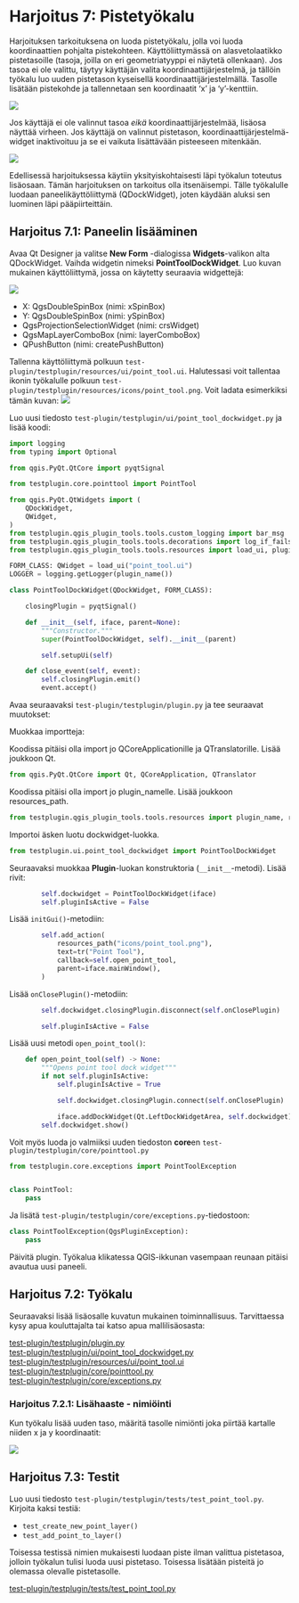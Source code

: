 # Harjoitus 7: Pistetyökalu

Harjoituksen tarkoituksena on luoda pistetyökalu, jolla voi luoda koordinaattien
pohjalta pistekohteen. Käyttöliittymässä on alasvetolaatikko pistetasoille
(tasoja, joilla on eri geometriatyyppi ei näytetä ollenkaan).
Jos tasoa ei ole valittu, täytyy käyttäjän valita koordinaattijärjestelmä, ja
tällöin työkalu luo uuden pistetason kyseisellä koordinaattijärjestelmällä.
Tasolle lisätään pistekohde ja tallennetaan sen koordinaatit 'x' ja 'y'-kenttiin.

![](img/harjoitus_7/image1.gif)

Jos käyttäjä ei ole valinnut tasoa _eikä_ koordinaattijärjestelmää, lisäosa
näyttää virheen. Jos käyttäjä on valinnut pistetason, koordinaattijärjestelmä-widget
inaktivoituu ja se ei vaikuta lisättävään pisteeseen mitenkään.

![](img/harjoitus_7/image2.gif)

Edellisessä harjoituksessa käytiin yksityiskohtaisesti läpi
työkalun toteutus lisäosaan. Tämän harjoituksen on tarkoitus
olla itsenäisempi. Tälle työkalulle luodaan paneelikäyttöliittymä
(QDockWidget), joten käydään aluksi sen luominen läpi pääpiirteittäin.

## Harjoitus 7.1: Paneelin lisääminen

Avaa Qt Designer ja valitse **New Form** -dialogissa **Widgets**-valikon
alta QDockWidget. Vaihda widgetin nimeksi **PointToolDockWidget**.
Luo kuvan mukainen käyttöliittymä, jossa on käytetty seuraavia
widgettejä:

![](img/harjoitus_7/image3.png)

* X: QgsDoubleSpinBox (nimi: xSpinBox)
* Y: QgsDoubleSpinBox (nimi: ySpinBox)
* QgsProjectionSelectionWidget (nimi: crsWidget)
* QgsMapLayerComboBox (nimi: layerComboBox)
* QPushButton (nimi: createPushButton)

Tallenna käyttöliittymä polkuun `test-plugin/testplugin/resources/ui/point_tool.ui`.
Halutessasi voit tallentaa ikonin työkalulle polkuun `test-plugin/testplugin/resources/icons/point_tool.png`.
Voit ladata esimerkiksi tämän kuvan: ![](img/harjoitus_7/image4.png)

Luo uusi tiedosto `test-plugin/testplugin/ui/point_tool_dockwidget.py` ja lisää koodi:

::: code-box
```python
import logging
from typing import Optional

from qgis.PyQt.QtCore import pyqtSignal

from testplugin.core.pointtool import PointTool

from qgis.PyQt.QtWidgets import (
    QDockWidget,
    QWidget,
)
from testplugin.qgis_plugin_tools.tools.custom_logging import bar_msg
from testplugin.qgis_plugin_tools.tools.decorations import log_if_fails
from testplugin.qgis_plugin_tools.tools.resources import load_ui, plugin_name

FORM_CLASS: QWidget = load_ui("point_tool.ui")
LOGGER = logging.getLogger(plugin_name())

class PointToolDockWidget(QDockWidget, FORM_CLASS):

    closingPlugin = pyqtSignal()

    def __init__(self, iface, parent=None):
        """Constructor."""
        super(PointToolDockWidget, self).__init__(parent)

        self.setupUi(self)

    def close_event(self, event):
        self.closingPlugin.emit()
        event.accept()
```
:::

Avaa seuraavaksi `test-plugin/testplugin/plugin.py` ja tee seuraavat
muutokset:

Muokkaa importteja:

Koodissa pitäisi olla import jo QCoreApplicationille ja QTranslatorille.
Lisää joukkoon Qt.

::: code-box
```python
from qgis.PyQt.QtCore import Qt, QCoreApplication, QTranslator
```
:::

Koodissa pitäisi olla import jo plugin_namelle.
Lisää joukkoon resources_path.

::: code-box
```python
from testplugin.qgis_plugin_tools.tools.resources import plugin_name, resources_path
```
:::

Importoi äsken luotu dockwidget-luokka.

::: code-box
```python
from testplugin.ui.point_tool_dockwidget import PointToolDockWidget
```
:::

Seuraavaksi muokkaa **Plugin**-luokan konstruktoria (`__init__`-metodi).
Lisää rivit:

::: code-box
```python
        self.dockwidget = PointToolDockWidget(iface)
        self.pluginIsActive = False

```
:::

Lisää `initGui()`-metodiin:

::: code-box
```python
        self.add_action(
            resources_path("icons/point_tool.png"),
            text=tr("Point Tool"),
            callback=self.open_point_tool,
            parent=iface.mainWindow(),
        )
```
:::

Lisää `onClosePlugin()`-metodiin:

::: code-box
```python
        self.dockwidget.closingPlugin.disconnect(self.onClosePlugin)

        self.pluginIsActive = False
```
:::

Lisää uusi metodi `open_point_tool()`:

::: code-box
```python
    def open_point_tool(self) -> None:
        """Opens point tool dock widget"""
        if not self.pluginIsActive:
            self.pluginIsActive = True

            self.dockwidget.closingPlugin.connect(self.onClosePlugin)

            iface.addDockWidget(Qt.LeftDockWidgetArea, self.dockwidget)
        self.dockwidget.show()
```
:::

Voit myös luoda jo valmiiksi uuden tiedoston **core**en
`test-plugin/testplugin/core/pointtool.py`

::: code-box
```python
from testplugin.core.exceptions import PointToolException


class PointTool:
    pass
```
:::

Ja lisätä `test-plugin/testplugin/core/exceptions.py`-tiedostoon:

::: code-box
```python
class PointToolException(QgsPluginException):
    pass
```
:::

Päivitä plugin. Työkalua klikatessa QGIS-ikkunan vasempaan reunaan
pitäisi avautua uusi paneeli.

## Harjoitus 7.2: Työkalu

Seuraavaksi lisää lisäosalle kuvatun mukainen toiminnallisuus.
Tarvittaessa kysy apua kouluttajalta tai katso apua mallilisäosasta:

[test-plugin/testplugin/plugin.py](https://github.com/GispoCoding/pyqgis-training-sample-plugin/blob/feature-2/sampleplugin/plugin.py)                                                 \
[test-plugin/testplugin/ui/point_tool_dockwidget.py](https://github.com/GispoCoding/pyqgis-training-sample-plugin/blob/feature-2/sampleplugin/ui/point_tool_dockwidget.py)             \
[test-plugin/testplugin/resources/ui/point_tool.ui](https://github.com/GispoCoding/pyqgis-training-sample-plugin/blob/feature-2/sampleplugin/resources/ui/point_tool.ui)               \
[test-plugin/testplugin/core/pointtool.py](https://github.com/GispoCoding/pyqgis-training-sample-plugin/blob/c019b85ed7c7bb66b799f633e139d790f3ab21d0/sampleplugin/core/pointtool.py)  \
[test-plugin/testplugin/core/exceptions.py](https://github.com/GispoCoding/pyqgis-training-sample-plugin/blob/feature-2/sampleplugin/core/exceptions.py)                               \

### Harjoitus 7.2.1: Lisähaaste - nimiöinti

Kun työkalu lisää uuden taso, määritä tasolle nimiönti joka
piirtää kartalle niiden x ja y koordinaatit:

![](img/harjoitus_7/image5.png)

## Harjoitus 7.3: Testit

Luo uusi tiedosto `test-plugin/testplugin/tests/test_point_tool.py`.
Kirjoita kaksi testiä:

* `test_create_new_point_layer()`
* `test_add_point_to_layer()`

Toisessa testissä nimien mukaisesti luodaan piste ilman valittua
pistetasoa, jolloin työkalun tulisi luoda uusi pistetaso.
Toisessa lisätään pisteitä jo olemassa olevalle pistetasolle.

[test-plugin/testplugin/tests/test_point_tool.py](https://github.com/GispoCoding/pyqgis-training-sample-plugin/blob/feature-2-tests/tests/test_point_tool.py)


